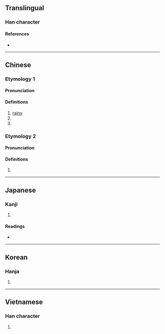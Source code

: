 {{character info/new}}
==Translingual==

===Han character===
{{Han char|rn=85|rad=水|as=10|sn=13|four=30127|canj=EYRB|ids=⿰氵高}}


====References====
* {{Han ref|kx=0642.090|dkj=18015|dj=1049.150|hdz=31704.040|uh=6EC8|ud=28360|bh=DE45|bd=56901}}

----

==Chinese==
{{zh-forms}}

===Etymology 1===
====Pronunciation====
{{zh-pron
|m=hào
|c=hou6
|mc=1
|oc=y
|ma=
|cat=a,n,pn
}}

====Definitions====
{{zh-hanzi}}

# [[rainy]]
# {{zh-used in|滈滈|[[white water]]}}
# {{zh-alt-form|鎬|{{w|Haojing}} (in [[modern-day]] [[Shaanxi]] [[province]]), [[capital]] of [[western|Western]] [[Zhou]] from c. 1050 [[BC]]}}

===Etymology 2===
====Pronunciation====
{{zh-pron
|m=xuè
|c=
|mc=2
|cat=v
}}

====Definitions====
{{zh-hanzi}}

# {{zh-only|滈瀑|{{lb|zh|of water}} [[churn]]ing, [[surging]], [[bubbling]] up or [[rapid]]}}

----

==Japanese==

===Kanji===
{{ja-kanji|grade=|rs=水10}}

# {{defn|lang=ja|sort=水10}}

====Readings====
* {{ja-readings|on=[[こう]] (kō), [[ごう]] (gō), [[かく]] (kaku), [[こく]] (koku)|kun=[[ながあめ]] (nagaame)}}

----

==Korean==

===Hanja===
{{ko-hanja|hangeul=호|eumhun=|rv=ho|mr=ho|y=ho}}

# {{defn|lang=ko|sort=水10}}

----

==Vietnamese==

===Han character===
{{vi-readings|rs=水10| hanviet = hao}}

# {{defn|lang=vi|sort=水10}}